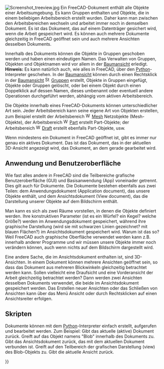 <languages/>

{{Docnav/de
|[[Navigation_Cube/de|Navigationswürfel]]
|[[Property_View/de|Eigenschaften-Ansicht]]
}}

{{TOCright}}

[[Image:Screenshot treeview.jpg|left]]
Ein FreeCAD-Dokument enthält alle Objekte einer Arbeitsumgebung. Es kann Gruppen enthalten und Objekte, die in einem beliebigen Arbeitsbereich erstellt wurden. Daher kann man zwischen den Arbeitsbereichen wechseln und arbeitet immer noch in demselben Dokument. Es ist das Dokument, das auf einem Datenträger gesichert wird, wenn die Arbeit gespeichert wird. Es können auch mehrere Dokumente gleichzeitig in FreeCAD geöffnet sein und auch mehrere Ansichten desselben Dokuments.

Innerhalb des Dokuments können die Objekte in Gruppen geschoben werden und haben einen eindeutigen Namen. Das Verwalten von Gruppen, Objekten und Objektnamen wird vor allem in der [[Tree view/de|Baumansicht]] erledigt. '''Hinweis:''' Es kann natürlich auch, wie alles in FreeCAD, über den [[Python/de|Python]]-Interpreter geschehen. In der [[Tree view/de|Baumansicht]] können durch einen Rechtsklick in der [[Tree view/de|Baumansicht]] [[Image:Std_Group.svg|16px]] [[Std Group/de|Gruppen]] erstellt, Objekte in Gruppen eingefügt, Objekte oder Gruppen gelöscht, oder bei einem Objekt durch einen Doppelklick auf dessen Namen, dieses umbenannt oder eventuell andere Operationen durchgeführt werden, abhängig vom aktiven Arbeitsbereich.

Die Objekte innerhalb eines FreeCAD-Dokuments können unterschiedlicher Art sein. 
Jeder Arbeitsbereich kann seine eigene Art von Objekten erstellen, zum Beispiel erstellt der Arbeitsbereich [[Image:Workbench_Mesh.svg|16px]] [[Mesh_Workbench/de|Mesh]] Netzobjekte (Mesh-Objekte), der Arbeitsbereich [[Image:Workbench_Part.svg|16px]] [[Part_Workbench/de|Part]] erstellt Part-Objekte; der Arbeitsbereich [[Image:Workbench_Draft.svg|16px]] [[Draft_Workbench/de|Draft]] erstellt ebenfalls Part-Objekte, usw.

Wenn mindestens ein Dokument in FreeCAD geöffnet ist, gibt es immer nur genau ein aktives Dokument. Das ist das Dokument, das in der aktuellen 3D-Ansicht angezeigt wird, das Dokument, an dem gerade gearbeitet wird.

<span id="Application_and_User_Interface"></span>
==Anwendung und Benutzeroberfläche==

Wie fast alles andere in FreeCAD sind die Teilbereiche grafische Benutzeroberfläche (GUI) und Basisanwendung (App) voneinader getrennt. Dies gilt auch für Dokumente. Die Dokumente bestehen ebenfalls aus zwei Teilen: dem Anwendungsdokument (Application document), das unsere Objekte enthält, und dem Ansichtsdokument (View document), das die Darstellung unserer Objekte auf dem Bildschirm enthält. 

Man kann es sich als zwei Räume vorstellen, in denen die Objekte definiert werden. Ihre konstruktiven Parameter (ist es ein Würfel? ein Kegel? welche Größe?) werden im Anwendungsdokument gespeichert, während ihre graphische Darstellung (wird sie mit schwarzen Linien gezeichnet? mit blauen Flächen?) im Ansichtsdokument gespeichert wird. Warum ist das so? Weil FreeCAD auch {{emphasis|ohne}} graphische Oberfläche verwendet werden kann z.B. innerhalb anderer Programme und wir müssen unsere Objekte immer noch verändern können, auch wenn nichts auf dem Bildschirm dargestellt wird.

Eine andere Sache, die im Ansichtsdokument enthalten ist, sind 3D-Ansichten. In einem Dokument können mehrere Ansichten geöffnet sein, so dass das Dokument aus mehreren Blickwinkeln gleichzeitig betrachtet werden kann. Sollen vielleicht eine Draufsicht und eine Vorderansicht der  Arbeit gleichzeitig betrachtet werden? Dann werden zwei Ansichten desselben Dokuments verwendet, die beide im Ansichtsdokument gespeichert werden. Das Erstellen neuer Ansichten oder das Schließen von Ansichten kann über das Menü Ansicht oder durch Rechtsklicken auf einen Ansichtsreiter erfolgen.

<span id="Scripting"></span>
==Skripten==

Dokumente können mit dem [[Python/de|Python]]-Interpreter einfach erstellt, aufgerufen und bearbeitet werden. Zum Beispiel:
{{Code|code=
FreeCAD.ActiveDocument
}}
Gibt das aktuelle (aktive) Dokument zurück.
{{Code|code=
FreeCAD.ActiveDocument.Blob
}}
Greift auf das Objekt namens "Blob" innerhalb des Dokuments zu.
{{Code|code=
FreeCADGui.ActiveDocument
}}
Gibt das Ansichtsdokument zurück, das mit dem aktuellen Dokument verbunden ist.
{{Code|code=
FreeCADGui.ActiveDocument.Blob
}}
Greift auf den Teilbereich der grafischen Darstellung (view) des Blob-Objekts zu.
{{Code|code=
FreeCADGui.ActiveDocument.ActiveView
}}
Gibt die aktuelle Ansicht zurück.


{{Docnav/de
|[[Navigation_Cube/de|Navigationswürfel]]
|[[Property_View/de|Eigenschaften-Ansicht]]
}}

{{Userdocnavi{{#translation:}}}}